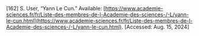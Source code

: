 \[162\]	S. User, “Yann Le Cun.” Available: [https://www.academie-sciences.fr/fr/Liste-des-membres-de-l-Academie-des-sciences-/-L/yann-le-cun.html](https://www.academie-sciences.fr/fr/Liste-des-membres-de-l-Academie-des-sciences-/-L/yann-le-cun.html). \[Accessed: Aug. 15, 2024\]